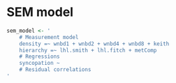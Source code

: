 # SEM model

```r
sem_model <- '
	# Measurement model
	density =~ wnbd1 + wnbd2 + wnbd4 + wnbd8 + keith
	hierarchy =~ lhl.smith + lhl.fitch + metComp
	# Regressions
	syncopation ~ 
	# Residual correlations
'
```